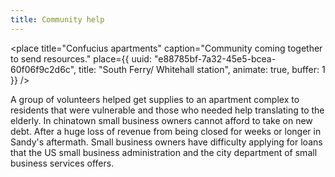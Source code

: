 ```yaml
---
title: Community help
---
```


<place
  title="Confucius apartments"
  caption="Community coming together to send resources."
  place={{
    uuid: "e88785bf-7a32-45e5-bcea-60f06f9c2d6c",
    title: "South Ferry/ Whitehall station",
    animate: true,
    buffer: 1
  }}
/>

A group of volunteers helped get supplies to an apartment complex to residents that were vulnerable and those who needed help translating to the elderly. In chinatown small business owners cannot afford to take on new debt. After a huge loss of revenue from being closed for weeks or longer in Sandy's aftermath. Small business owners have difficulty applying for loans that the US small business administration and the city department of small business services offers. 
